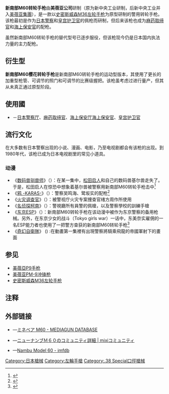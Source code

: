 {{noteTA
|G1=軍事
|G2=長度單位
|G3=Firearms
}}
{{Infobox Weapon
|name= 新南部M60转轮手枪<br />
{{lang|ja|ニューナンブM60 .38口径回転式拳銃}}
|image= File:JCG officer with Minebea M60.jpg
|image_size= 300px
|caption= 正在使用新南部M60进行射击训练的海上保安官
|origin= 原產：{{flagcountry|Japan}}－[[日本|日本]]
|type= [[转轮手枪|转轮手枪]]
<!-- Type selection -->
|is_ranged=yes
|is_bladed=
|is_explosive=
|is_artillery=
|is_vehicle=
<!-- Service history -->
|service= 1960年—
|used_by= {{flagicon|Japan}} [[日本|日本]]<ref>{{Cite book
 |last=Jones
 |first=Richard
 |year=2007
 |title=Jane's Infantry Weapons 2007-2008
 |publisher=Jane's Information Group
 |page=289
 |isbn=0-7106-2801-3}}</ref>
|wars=
<!-- Production history -->
|designer= [[美蓓亞集團|美蓓亞集團]]（原[[新中央工业|新中央工业]]）
|design_date= 1951年
|manufacturer= [[美蓓亚集團|美蓓亚集團]]
|production_date= 1960年－
|number= 约133,400把{{Ref label|reference1|1}}
|variants= 51毫米型<br />77毫米型<br />新南部M60樱花转轮手枪
<!-- General specifications -->
|weight= 952克<br />850克（樱花型）
|length= 198毫米<br />300毫米（樱花型）
|part_length= 51毫米<br />77毫米<br />153毫米（樱花型）
|crew
<!-- Ranged weapon specifications --> 
|cartridge= [[.38特種彈|.38 S&W特種彈]]<ref>{{Cite book
 |last=Hogg
 |first=Ian
 |year=1989
 |title=Jane's Infantry Weapons 1989-90
 |edition=15th
 |publisher=Jane's Information Group
 |page=17
 |isbn=0-7106-0889-6}}</ref>
|caliber= 9毫米
|barrels= 1根，[[膛線|線膛]]，無[[槍口|槍口]]裝置
|action= [[扳机#双动操作|双动操作扳机]]{{Ref label|reference1|2}}
|mode= {{tsl|en|Repeating rifle|連發}}
|velocity= 
|range= 50-{zh-hans:米;zh-hant:米;zh-tw:公尺}-（54.68[[码|码]]）
|max_range= 
|feed= 5发[[弹巢|弹巢]]
|sights= [[機械瞄具|機械瞄具]]
}}
'''新南部M60转轮手枪'''由'''美蓓亚公司'''研制（原为新中央工业研制，后新中央工业并入[[美蓓亚集團|美蓓亚集團]]），是一款以[[史密斯威森M36左轮手枪|史密斯威森M36左轮手枪]]为原型研制的警用转轮手枪。该枪最初是作为[[日本警察|日本警察]]和[[皇宫护卫官|皇宫护卫官]]的佩枪而研制，但后来该枪也成为[[麻药取缔官|麻药取缔官]]和[[海上保安官|海上保安官]]的配枪。

虽然新南部M60转轮手枪的替代型号已逐步服役，但该枪现今仍是日本国内执法力量的主力配枪。

== 衍生型 ==
'''新南部M60樱花转轮手枪'''是新南部M60转轮手枪的运动型版本，其使用了更长的加重型枪管、可调节的照门和可调节的比赛级握把。该枪虽考虑过进行量产，但其从未真正通过原型阶段。

== 使用國 ==
* {{flag|Japan}}－[[日本警察厅|日本警察厅]]、[[麻药取缔官|麻药取缔官]]、[[海上保安厅|海上保安厅]][[海上保安官|海上保安官]]、[[皇宫护卫官|皇宫护卫官]]

== 流行文化 ==
在大多数有日本警察出现的小说、漫画、电影，乃至电视剧都会有该枪的出现。到1980年代，该枪已成为日本电视剧里的常见小道具。
=== 动漫 ===
* 《[[数码兽驯兽师|数码兽驯兽师]]》（{{lang|ja|デジモンテイマーズ}}）：在某一集中，[[松田启人|松田启人]]和自己的数码兽基尔兽走失了。于是，松田启人在惊恐中想象着基尔兽被警察用新南部M60转轮手枪击中<ref>{{Cite web |url=http://www.imfdb.org/wiki/Digimon_Tamers |title=Digimon Tamers - imfdb |access-date=2015-02-08 |archive-date=2020-07-01 |archive-url=https://web.archive.org/web/20200701183010/http://www.imfdb.org/wiki/Digimon_Tamers |dead-url=no }}</ref>
* 《[[鸦_-KARAS-|鸦 -KARAS-]]》（{{lang|ja|鴉 -KARAS-}}）：警察吴鸣海、鹭坂实的配枪<ref>{{Cite web |url=http://www.imfdb.org/wiki/Karas |title=Karas - imfdb |access-date=2015-02-08 |archive-date=2020-06-30 |archive-url=https://web.archive.org/web/20200630130252/http://www.imfdb.org/wiki/Karas |dead-url=no }}</ref>
* 《[[火灾调查官|火灾调查官]]》（{{lang|ja| 火災調査官ナナセ}}）：被警视庁火灾专案捜查官绪方周作所使用
* 《[[名侦探柯南|名侦探柯南]]》（{{lang|ja|名探偵コナン}}）：警視廳所有員警的佩槍，以及警察學校的訓練手槍
* 《[[东京ESP|东京ESP]]》（{{lang|ja|東京ESP}}）：新南部M60转轮手枪在该动漫中被作为东京警察的备用枪械。另外，在东京少女的战斗（Tokyo girls war）一话中，东美奈实雇佣的一名ESP能力者也使用了一把警方查获的新南部M60转轮手枪<ref>{{Cite web |url=http://www.imfdb.org/wiki/Tokyo_ESP |title=Tokyo ESP - imfdb |access-date=2015-02-08 |archive-date=2019-11-09 |archive-url=https://web.archive.org/web/20191109095325/http://www.imfdb.org/wiki/Tokyo_ESP |dead-url=no }}</ref>
* 《[[奇幻自衛隊|奇幻自衛隊]]》 ({{lang|ja|ゲート 自衛隊 彼の地にて、斯く戦えり}}) :在動畫第一集裡有出現警察將騎乘飛龍的帝國軍射下的畫面

== 参见 ==
* [[美蓓亞P9手枪|美蓓亞P9手枪]]
* [[美蓓亚PM-9冲锋枪|美蓓亚PM-9冲锋枪]]
* [[史密斯威森M36左轮手枪|史密斯威森M36左轮手枪]]

== 注释 ==
{{reflist}}

== 外部链接 ==
* {{ja icon}}—[http://mgdb.himitsukichi.com/pukiwiki/?%A5%DF%A5%CD%A5%D9%A5%A2%20M6 ミネベア M60 - MEDIAGUN DATABASE]{{dead link|date=2018年3月 |bot=InternetArchiveBot |fix-attempted=yes }}
* {{ja icon}}—[http://mixi.jp/view_community_detail.pl?id=2911238 ニューナンブＭ６０のコミュニティ詳細 | mixiコミュニティ]
* {{en icon}}—[http://www.imfdb.org/wiki/Nambu_Model_60 Nambu Model 60 - imfdb] {{Wayback|url=http://www.imfdb.org/wiki/Nambu_Model_60 |date=20201112003939 }}

[[Category:日本槍械|Category:日本槍械]]
[[Category:左輪手槍|Category:左輪手槍]]
[[Category:.38_Special口徑槍械|Category:.38 Special口徑槍械]]